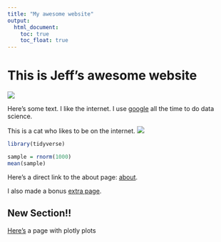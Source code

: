 ---
title: "My awesome website"
output: 
  html_document:
    toc: true
    toc_float: true
---

# This is Jeff's awesome website

![](https://media.giphy.com/media/drXGoW1iudhKw/giphy.gif)


Here's some text. I like the internet. I use [google](https://www.google.com/) all the time to do data science.

This is a cat who likes to be on the internet.
![](images/cat.jpg)

```{r}
library(tidyverse)

sample = rnorm(1000)
mean(sample)
```


Here's a direct link to the about page: [about](about.html).

I also made a bonus [extra page](extra_page.html).

## New Section!!

[Here's](plotly.html) a page with plotly plots




